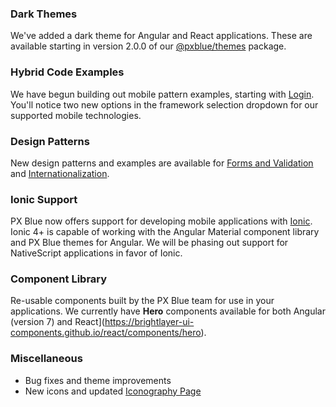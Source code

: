 ### Dark Themes

We've added a dark theme for Angular and React applications. These are available starting in version 2.0.0 of our [@pxblue/themes](https://www.npmjs.com/package/@pxblue/themes) package.

### Hybrid Code Examples

We have begun building out mobile pattern examples, starting with [Login](/patterns/user-auth). You'll notice two new options in the framework selection dropdown for our supported mobile technologies.

### Design Patterns

New design patterns and examples are available for [Forms and Validation](/patterns/forms) and [Internationalization](/patterns/internationalization).

### Ionic Support

PX Blue now offers support for developing mobile applications with [Ionic](/development/frameworks-mobile/ionic). Ionic 4+ is capable of working with the Angular Material component library and PX Blue themes for Angular. We will be phasing out support for NativeScript applications in favor of Ionic.

### Component Library

Re-usable components built by the PX Blue team for use in your applications. We currently have **Hero** components available for both Angular (version 7) and React](https://brightlayer-ui-components.github.io/react/components/hero).

### Miscellaneous

-   Bug fixes and theme improvements
-   New icons and updated [Iconography Page](/style/icon-library)
